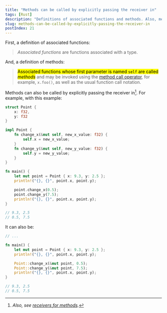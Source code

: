```yaml
---
title: "Methods can be called by explicitly passing the receiver in"
tags: [Rust]
description: "Definitions of associated functions and methods. Also, methods can be called by explicitly passing the receiver in."
slug: methods-can-be-called-by-explicitly-passing-the-receiver-in
postIndex: 21
---
```


First, a definition of associated functions:

> _Associated functions_ are functions associated with a type.

And, a definition of methods:

> <mark>Associated functions whose first parameter is named `self` are called _methods_</mark> and may be invoked using the [method call operator](https://doc.rust-lang.org/reference/expressions/method-call-expr.html), for example, `x.foo()`, as well as the usual function call notation.

Methods can also be called by explicitly passing the receiver in[^1]. For example, with this example:

```rust
struct Point {
    x: f32,
    y: f32
}

impl Point {
    fn change_x(&mut self, new_x_value: f32) {
        self.x = new_x_value;
    }
    fn change_y(&mut self, new_y_value: f32) {
        self.y = new_y_value;
    }
}

fn main() {
    let mut point = Point { x: 9.3, y: 2.5 };
    println!("{}, {}", point.x, point.y);

    point.change_x(0.5);
    point.change_y(7.5);
    println!("{}, {}", point.x, point.y);
}

// 9.3, 2.5
// 0.5, 7.5
```

It can also be:

```rust
// ...

fn main() {
    let mut point = Point { x: 9.3, y: 2.5 };
    println!("{}, {}", point.x, point.y);

    Point::change_x(&mut point, 0.5);
    Point::change_y(&mut point, 7.5);
    println!("{}, {}", point.x, point.y);
}

// 9.3, 2.5
// 0.5, 7.5
```

[^1]: _Also, see [receivers for methods](https://rivea0.github.io/notes/receivers-for-methods)._
